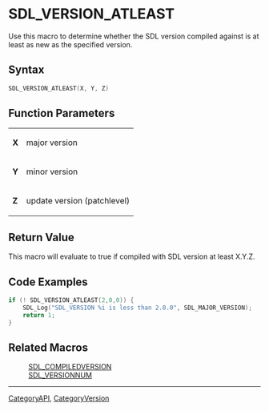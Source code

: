 
= SDL_VERSION_ATLEAST =
Use this macro to determine whether the SDL version compiled against is at least as new as the specified version.


== Syntax ==
<syntaxhighlight lang='c++'>
SDL_VERSION_ATLEAST(X, Y, Z)
</syntaxhighlight>

== Function Parameters ==
{|
|'''X'''
|major version
|-
|'''Y'''
|minor version
|-
|'''Z'''
|update version (patchlevel)
|}

== Return Value ==
This macro will evaluate to true if compiled with SDL version at least X.Y.Z.

== Code Examples ==
<syntaxhighlight lang='c++'>
if (! SDL_VERSION_ATLEAST(2,0,0)) {
    SDL_Log("SDL_VERSION %i is less than 2.0.0", SDL_MAJOR_VERSION);
    return 1;
}
</syntaxhighlight>
== Related Macros ==
:[[SDL_COMPILEDVERSION]]
:[[SDL_VERSIONNUM]]

----
[[CategoryAPI]], [[CategoryVersion]]
